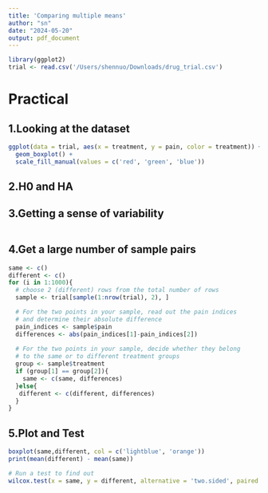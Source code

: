 ```yaml
---
title: 'Comparing multiple means'
author: "sn"
date: "2024-05-20"
output: pdf_document
---
```


```r
library(ggplot2)
trial <- read.csv('/Users/shennuo/Downloads/drug_trial.csv')
```

# Practical

## 1.Looking at the dataset

```r
ggplot(data = trial, aes(x = treatment, y = pain, color = treatment)) +
  geom_boxplot() +
  scale_fill_manual(values = c('red', 'green', 'blue'))
```

## 2.H0 and HA

## 3.Getting a sense of variability

```r

```

## 4.Get a large number of sample pairs

```r
same <- c()
different <- c()
for (i in 1:1000){
  # choose 2 (different) rows from the total number of rows
  sample <- trial[sample(1:nrow(trial), 2), ]

  # For the two points in your sample, read out the pain indices
  # and determine their absolute difference
  pain_indices <- sample$pain
  differences <- abs(pain_indices[1]-pain_indices[2])
  
  # For the two points in your sample, decide whether they belong
  # to the same or to different treatment groups
  group <- sample$treatment
  if (group[1] == group[2]){
    same <- c(same, differences)
  }else{
   different <- c(different, differences)
  }
}
```
## 5.Plot and Test

```r
boxplot(same,different, col = c('lightblue', 'orange'))
print(mean(different) - mean(same))

# Run a test to find out
wilcox.test(x = same, y = different, alternative = 'two.sided', paired = FALSE)
```
